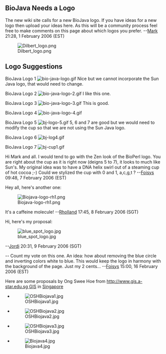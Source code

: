 == BioJava Needs a Logo ==

The new wiki site calls for a new BioJava logo. If you have ideas for a new logo then upload your ideas here. As this will be a community process feel free to make comments on this page about which logos you prefer.
--[[User:Mark|Mark]] 21:28, 1 February 2006 (EST)


[[Image:Dilbert_logo.png]]

== Logo Suggestions ==
BioJava Logo 1 
[[Image:bio-java-logo.gif]]   Nice but we cannot incorporate the Sun Java logo, that would need to change.




BioJava Logo 2
[[Image:bio-java-logo-2.gif]]    I like this one.




BioJava Logo 3
[[Image:bio-java-logo-3.gif]]   This is good.




BioJava Logo 4
[[Image:bio-java-logo-4.gif]]




BioJava Logo 5
[[Image:bj-logo-5.gif]]    5, 6 and 7 are good but we would need to modify the cup so that we are not using the Sun Java logo.





BioJava Logo 6 
[[Image:bj-log4.gif]]




BioJava Logo 7 
[[Image:bj-cup1.gif]]


Hi Mark and all. I would tend to go with the Zen look of the BioPerl logo. You are right about the cup as it is right now (deigns 5 to 7), it looks to much like Sun's. My original idea was to have a DNA helix swirl out of a steaming cup of hot cocoa ;-) Could we stylized the cup with 0 and 1, a,c,g,t ? --[[User:Foisys|Foisys]] 09:48, 7 February 2006 (EST)


Hey all, here's another one:

[[Image:Biojava-logo-rh1.png]]

It's a caffeine molecule!
--[[User::Rholland|Rholland]] 17:45, 8 February 2006 (SGT)



Hi, here's my proposal:

[[Image:blue_spot_logo.jpg]]

--[[User::Jordi|Jordi]] 20:31, 9 February 2006 (SGT)

-- Count my vote on this one. An idea: how about removing the blue circle and inverting colors white to blue. This would keep the logo in harmony with the background of the page. Just my 2 cents... --[[User:Foisys|Foisys]] 15:00, 16 February 2006 (EST)

Here are some proposals by Ong Swee Hoe from [[http://www.gis.a-star.edu.sg GIS]] in [[wp:Singapore|Singapore]]
* [[Image:OSHBiojava1.jpg]]

* [[Image:OSHBiojava2.jpg]]

* [[Image:OSHBiojava3.jpg]]

* [[Image:Biojava4.jpg]]